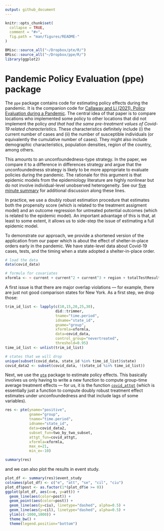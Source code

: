 ```yaml
---
output: github_document
---
```


<!-- README.md is generated from README.Rmd. Please edit that file -->

```r
knitr::opts_chunk$set(
  collapse = TRUE,
  comment = "#>",
  fig.path = "man/figures/README-"
)
```

```r
BMisc::source_all("~/Dropbox/pte/R/")
BMisc::source_all("~/Dropbox/ppe/R/")
library(ggplot2)
```
# Pandemic Policy Evaluation (ppe) package

The `ppe` package contains code for estimating policy effects during the pandemic.  It is the companion code for [Callaway and Li (2021).  Policy Evaluation during a Pandemic](https://arxiv.org/abs/2105.06927).  The central idea of that paper is to compare locations who implemented some policy to other locations that did not implement the policy *and that had the same pre-treatment values of Covid-19 related characteristics*.  These characteristics definitely include (i) the current number of cases and (ii) the number of susceptible individuals (or equivalently the cumulative number of cases).  They might also include demographic characteristics, population densities, region of the country, among others.  

This amounts to an unconfoundedness-type strategy.  In the paper, we compare it to a difference in differences strategy and argue that the unconfoundedness strategy is likely to be more appropriate to evaluate policies during the pandemic.  The rationale for this argument is that epidemic models from the epidemiology literature are highly nonlinear but do not involve individual-level unobserved heterogeneity.  See our [five minute summary](https://bcallaway11.github.io/posts/five-minute-pandemic-policy) for additional discussion along these lines.

In practice, we use a doubly robust estimation procedure that estimates both the propensity score (which is related to the treatment assigment model) and an outcome regression for untreated potential outcomes (which is related to the epidemic model).  An important advantage of this is that, at least to some extent, it allows us to side-step the issue of estimating a full epidemic model.

To demonstrate our approach, we provide a shortened version of the application from our paper which is about the effect of shelter-in-place orders early in the pandemic.  We have state-level data about Covid-19 cases, tests, and the timing when a state adopted a shelter-in-place order.

```r
# load the data
data(covid_data)

# formula for covariates
xformla <- ~ current + current^2 + current^3 + region + totalTestResults
```

A first issue is that there are major overlap violations  --- for example, there are just not good comparison states for New York.  As a first step, we drop those:
```r
trim_id_list <- lapply(c(10,15,20,25,30),
                       did::trimmer,
                       tname="time.period",
                       idname="state_id",
                       gname="group",
                       xformla=xformla,
                       data=covid_data,
                       control_group="nevertreated",
                       threshold=0.95)
time_id_list <- unlist(trim_id_list)

# states that we will drop
unique(subset(covid_data, state_id %in% time_id_list)$state)
covid_data2 <- subset(covid_data, !(state_id %in% time_id_list))
```

Next, we use the [`pte`](https://github.com/bcallaway11/pte) package to estimate policy effects.  This basically involves us only having to write a new function to compute group-time average treatment effects --- for us, it is the function [`covid_attgt`](https://github.com/bcallaway11/ppe/blob/master/R/covid_attgt.R) (which is essentially just a function to compute doubly robust treatment effect estimates under unconfoundedness and that include lags of some variables).

```r
res <- pte(yname="positive",
           gname="group",
           tname="time.period",
           idname="state_id",
           data=covid_data2,
           subset_fun=two_by_two_subset,
           attgt_fun=covid_attgt,
           xformla=xformla,
           max_e=21,
           min_e=-10) 

summary(res)
```
and we can also plot the results in event study.
```r
plot_df <- summary(res)$event_study
colnames(plot_df) <- c("e", "att", "se", "cil", "ciu")
plot_df$post <- as.factor(1*(plot_df$e >= 0))
ggplot(plot_df, aes(x=e, y=att)) +
  geom_line(aes(color=post)) +
  geom_point(aes(color=post)) + 
  geom_line(aes(y=ciu), linetype="dashed", alpha=0.5) +
  geom_line(aes(y=cil), linetype="dashed", alpha=0.5) +
  ylim(c(-1000,1000)) +
  theme_bw() +
  theme(legend.position="bottom")
```
